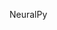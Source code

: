 NeuralPy

<!-- ![Logo](https://user-images.githubusercontent.com/34741145/81591141-99752900-93d9-11ea-9ef6-cc2c68daaa19.png) -->
